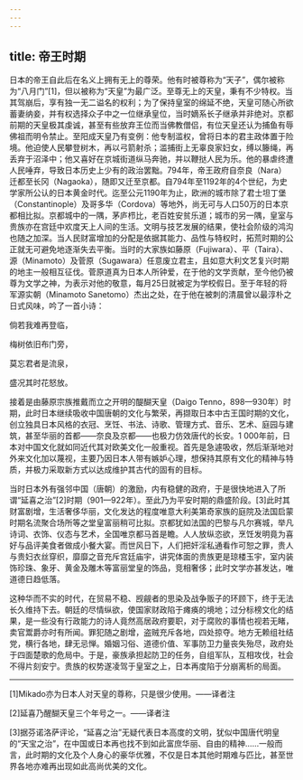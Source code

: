 ```yaml
---
---
---
```

title: 帝王时期
---




日本的帝王自此后在名义上拥有无上的尊荣。他有时被尊称为“天子”，偶尔被称为“八月门”[1]，但以被称为“天皇”为最广泛。至尊无上的天皇，秉有不少特权。当其驾崩后，享有独一无二谥名的权利；为了保持皇室的绵延不绝，天皇可随心所欲蓄妻纳妾，并有权选择众子中之一位继承皇位，当时嫡系长子继承并非绝对。京都前期的天皇极其虔诚，甚至有些放弃王位而当佛教僧侣，有位天皇还认为捕鱼有辱佛祖而明令禁止。至阳成天皇乃有变例：他专制滥权，曾将日本的君主政体置于险境。他迫使人民攀登树木，再以弓箭射杀；滥捕街上无辜良家妇女，缚以籐绳，再丢弃于沼泽中；他又喜好在京城街道纵马奔驰，并以鞭挞人民为乐。他的暴虐终遭人民唾弃，导致日本历史上少有的政治罢黜。794年，帝王政府自奈良（Nara）迁都至长冈（Nagaoka），随即又迁至京都。自794年至1192年的4个世纪，为史学家所公认的日本黄金时代。迄至公元1190年为止，欧洲的城市除了君士坦丁堡（Constantinople）及哥多华（Cordova）等地外，尚无可与人口50万的日本京都相比拟。京都城中的一隅，茅庐栉比，老百姓安贫乐道；城市的另一隅，皇室与贵族亦在宫廷中欢度天上人间的生活。文明与技艺发展的结果，使社会阶级的鸿沟也随之加深。当人民财富增加的分配是依据其能力、品性与特权时，拓荒时期的公正就无可避免地逐渐失去平衡。当时的大家族如藤原（Fujiwara）、平（Taira）、源（Minamoto）及菅原（Sugawara）任意废立君主，且如意大利文艺复兴时期的地主一般相互征伐。菅原道真为日本人所钟爱，在于他的文学贡献，至今他仍被尊为文学之神，为表示对他的敬意，每月25日就被定为学校假日。至于年轻的将军源实朝（Minamoto Sanetomo）杰出之处，在于他在被刺的清晨曾以最淳朴之日式风味，吟了一首小诗：

倘若我难再登临，

梅树依旧布门旁，

莫忘君者是流泉，

盛况其时花怒放。



接着是由藤原宗族推戴而立之开明的醍醐天皇（Daigo Tenno，898—930年）时期，此时日本继续吸收中国唐朝的文化与繁荣，再撷取日本中古王国时期的文化，创立独具日本风格的衣冠、烹饪、书法、诗歌、管理方式、音乐、艺术、庭园与建筑，甚至华丽的首都——奈良及京都——也极力仿效唐代的长安。1 000年前，日本对中国文化就如同近代其对欧美文化一般重视。首先是急遽吸收，然后渐渐地对外来文化加以蔑视，主要乃因日本人带有嫉妒心理，想保持其原有文化的精神与特质，并极力采取新方式以达成维护其古代的固有的目标。

当时日本外有强邻中国（唐朝）的激励，内有稳健的政府，于是很快地进入了所谓“延喜之治”[2]时期（901—922年）。至此乃为平安时期的鼎盛阶段。[3]此时其财富剧增，生活奢侈华丽，文化发达的程度唯意大利美第奇家族的庭院及法国启蒙时期名流聚合场所等之堂皇富丽稍可比拟。京都犹如法国的巴黎与凡尔赛城，举凡诗词、衣饰、仪态与艺术，全国唯京都马首是瞻。人人放纵恣欲，烹饪发明竟为喜好与品评美食者做成小餐大宴。而世风日下，人们把奸淫私通看作可恕之罪，贵人与贵妇衣丝穿织，靡靡之音充斥宫廷庙宇，讲究体面的贵族更是琼楼玉宇，室内装饰珍珠、象牙、黄金及雕木等富丽堂皇的饰品，竞相奢侈；此时文学亦甚发达，唯道德日趋低落。

这种华而不实的时代，在贸易不稳、觊觎者的思染及战争贩子的环顾下，终于无法长久维持下去。朝廷的尽情纵欲，使国家财政陷于瘫痪的境地；过分标榜文化的结果，是一些没有行政能力的诗人竟然高居政府要职，对于腐败的事情也视若无睹，卖官鬻爵亦时有所闻。罪犯随之剧增，盗贼充斥各地，四处掠夺。地方无赖组社结党，横行各地，肆无忌惮。婚姻习俗、道德价值、军事防卫力量丧失殆尽，政府处于四面楚歌的危局中。于是，豪族承担起防卫的任务，自组军队，互相攻伐，社会不得片刻安宁。贵族的权势遂凌驾于皇室之上，日本再度陷于分崩离析的局面。



* * *



[1]Mikado亦为日本人对天皇的尊称，只是很少使用。——译者注

[2]延喜乃醒醐天皇三个年号之一。——译者注

[3]据芬诺洛萨评论，“延喜之治”无疑代表日本高度的文明，犹似中国唐代明皇的“天宝之治”，在中国或日本再也找不到如此富庶华丽、自由的精神……一般而言，此时期的文化及个人身心的豪华优雅，不仅是日本其他时期难与匹比，甚至世界各地亦难再出现如此高尚优美的文化。